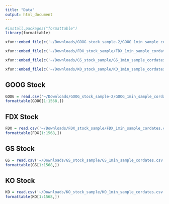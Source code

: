 ```yaml
---
title: "Data"
output: html_document
---
```


```r
#install.packages("formattable")
library(formattable)
```


```r
xfun::embed_file(c('~/Downloads/GOOG_stock_sample-2/GOOG_1min_sample_cordates.csv'), name = paste("GOOG.csv"), text = "Download GOOG Stock Dataset")
```

```r
xfun::embed_file(c('~/Downloads/FDX_stock_sample/FDX_1min_sample_cordates.csv'), name = paste("FDX.csv"), text = "Download FDX Stock Dataset")
```


```r
xfun::embed_file(c('~/Downloads/GS_stock_sample/GS_1min_sample_cordates.csv'), name = paste("GS.csv"), text = "Download GS Stock Dataset")
```


```r
xfun::embed_file(c('~/Downloads/KO_stock_sample/KO_1min_sample_cordates.csv'), name = paste("KO.csv"), text = "Download KO Stock Dataset")
```

## GOOG Stock

```r
GOOG = read.csv('~/Downloads/GOOG_stock_sample-2/GOOG_1min_sample_cordates.csv', sep = ";")
formattable(GOOG[1:1568,])
```



## FDX Stock

```r
FDX = read.csv('~/Downloads/FDX_stock_sample/FDX_1min_sample_cordates.csv', sep = ";")
formattable(FDX[1:1568,])
```

## GS Stock

```r
GS = read.csv('~/Downloads/GS_stock_sample/GS_1min_sample_cordates.csv', sep = ";")
formattable(GS[1:1568,])
```


## KO Stock

```r
KO = read.csv('~/Downloads/KO_stock_sample/KO_1min_sample_cordates.csv', sep = ";")
formattable(KO[1:1568,])
```

